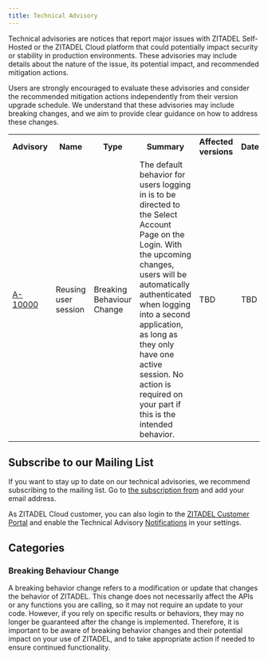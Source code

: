 ```yaml
---
title: Technical Advisory
---
```


Technical advisories are notices that report major issues with ZITADEL Self-Hosted or the ZITADEL Cloud platform that could potentially impact security or stability in production environments. 
These advisories may include details about the nature of the issue, its potential impact, and recommended mitigation actions.

Users are strongly encouraged to evaluate these advisories and consider the recommended mitigation actions independently from their version upgrade schedule. 
We understand that these advisories may include breaking changes, and we aim to provide clear guidance on how to address these changes.


<table>
  <tr>
    <th>Advisory</th>
    <th>Name</th>
    <th>Type</th>
    <th>Summary</th>
    <th>Affected versions</th>
    <th>Date</th>
  </tr>
  <tr>
    <td><a href="./advisory/a10000">A-10000</a></td>
    <td>Reusing user session</td>
    <td>Breaking Behaviour Change</td>
    <td>The default behavior for users logging in is to be directed to the Select Account Page on the Login. With the upcoming changes, users will be automatically authenticated when logging into a second application, as long as they only have one active session. No action is required on your part if this is the intended behavior.</td>
    <td>TBD</td>
    <td>TBD</td>
  </tr>
</table>

## Subscribe to our Mailing List

If you want to stay up to date on our technical advisories, we recommend subscribing to the mailing list.
Go to <a href="https://zitadel.com/technical_advisory">the subscription from</a> and add your email address.

As ZITADEL Cloud customer, you can also login to the <a href="https://zitadel.cloud">ZITADEL Customer Portal</a> and enable the Technical Advisory <a href="https://zitadel.cloud/admin/notifications">Notifications</a> in your settings.

## Categories

### Breaking Behaviour Change

A breaking behavior change refers to a modification or update that changes the behavior of ZITADEL.
This change does not necessarily affect the APIs or any functions you are calling, so it may not require an update to your code.
However, if you rely on specific results or behaviors, they may no longer be guaranteed after the change is implemented.
Therefore, it is important to be aware of breaking behavior changes and their potential impact on your use of ZITADEL, and to take appropriate action if needed to ensure continued functionality.

